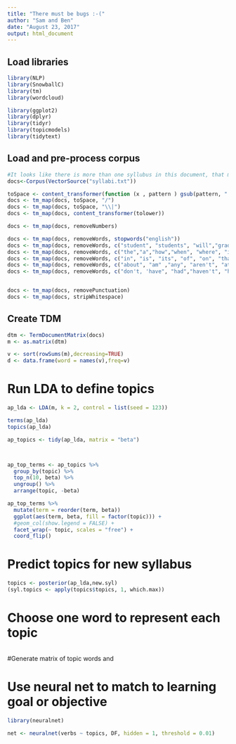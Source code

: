 ```yaml
---
title: "There must be bugs :-("
author: "Sam and Ben"
date: "August 23, 2017"
output: html_document
---
```

## Load libraries
```r


library(NLP)
library(SnowballC)
library(tm)
library(wordcloud)

library(ggplot2)
library(dplyr)
library(tidyr)
library(topicmodels)
library(tidytext)

```

## Load and pre-process corpus
```r
#It looks like there is more than one syllubus in this document, that means there is no variation to find between documents. When I run the code below it looks like there are no topics, this could be the reason. I would try to separate the syllabi into individual text documents and then load the whole folder.
docs<-Corpus(VectorSource("syllabi.txt"))

toSpace <- content_transformer(function (x , pattern ) gsub(pattern, " ", x))
docs <- tm_map(docs, toSpace, "/")
docs <- tm_map(docs, toSpace, "\\|")
docs <- tm_map(docs, content_transformer(tolower))

docs <- tm_map(docs, removeNumbers)

docs <- tm_map(docs, removeWords, stopwords("english"))
docs <- tm_map(docs, removeWords, c("student", "students", "will","grade","course","final","instructor","fall","summer","spring","incomplete","project","email"))
docs <- tm_map(docs, removeWords, c("the","a","how","when", "where", "it", "an", "whose", "and","are", "at", "as", "be", "by", "for", "from", "has"))
docs <- tm_map(docs, removeWords, c("in", "is", "its", "of", "on", "that", "was", "were", "will", "with", "whom", "but", "or","to","grades","courses","semester"))
docs <- tm_map(docs, removeWords, c("about", "am" ,"any", "aren't", "at","because", "both", "can't", "couldn't", "did", "didn't", "do", "does","doesn't","doing"))
docs <- tm_map(docs, removeWords, c("don't, 'have", "had","haven't", "haveing", "how","isn't","its", "of","or","such", "than", "that", "that's"))


docs <- tm_map(docs, removePunctuation)
docs <- tm_map(docs, stripWhitespace)

```


## Create TDM
```r
dtm <- TermDocumentMatrix(docs)
m <- as.matrix(dtm)

v <- sort(rowSums(m),decreasing=TRUE)
d <- data.frame(word = names(v),freq=v)

```

# Run LDA to define topics
```r
ap_lda <- LDA(m, k = 2, control = list(seed = 123))

terms(ap_lda)
topics(ap_lda)

```


```r

ap_topics <- tidy(ap_lda, matrix = "beta")



ap_top_terms <- ap_topics %>%
  group_by(topic) %>%
  top_n(10, beta) %>%
  ungroup() %>%
  arrange(topic, -beta)

ap_top_terms %>%
  mutate(term = reorder(term, beta))
  ggplot(aes(term, beta, fill = factor(topic))) +
  #geom_col(show.legend = FALSE) +
  facet_wrap(~ topic, scales = "free") +
  coord_flip()                    

```

# Predict topics for new syllabus
```r
topics <- posterior(ap_lda,new.syl)
(syl.topics <- apply(topics$topics, 1, which.max))
```

# Choose one word to represent each topic
```r

```

#Generate matrix of topic words and 

# Use neural net to match to learning goal or objective
```r
library(neuralnet)

net <- neuralnet(verbs ~ topics, DF, hidden = 1, threshold = 0.01)
```

